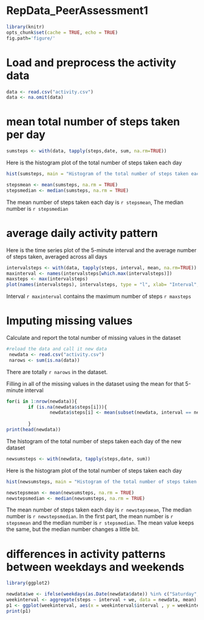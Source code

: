 # RepData_PeerAssessment1


```r
library(knitr)
opts_chunk$set(cache = TRUE, echo = TRUE)
fig.path='figure/'
```


# Load and preprocess the activity data 

```r
data <- read.csv("activity.csv")
data <- na.omit(data)
```

# mean total number of steps taken per day
```r
sumsteps <- with(data, tapply(steps,date, sum, na.rm=TRUE))
```
Here is the histogram plot of the total number of steps taken each day

```r
hist(sumsteps, main = "Histogram of the total number of steps taken each day", xlab = " total number of steps taken each day")
```

```r
stepsmean <- mean(sumsteps, na.rm = TRUE)
stepsmedian <- median(sumsteps, na.rm = TRUE)
```
The mean number of steps taken each day is `r stepsmean`, The median number is `r stepsmedian`

# average daily activity pattern
Here is the time series plot  of the 5-minute interval and the average number of steps taken, averaged across all days 
```r
intervalsteps <- with(data, tapply(steps, interval, mean, na.rm=TRUE))
maxinterval <- names(intervalsteps[which.max(intervalsteps)])
maxsteps <- max(intervalsteps)
plot(names(intervalsteps), intervalsteps, type = "l", xlab= "Interval", ylab = "Average number of steps")
```

Interval `r maxinterval` contains the maximum number of steps `r maxsteps`

# Imputing missing values

Calculate and report the total number of missing values in the dataset

```r
#reload the data and call it new data  
 newdata <- read.csv("activity.csv")
 narows <- sum(is.na(data))
```
There are totally `r narows` in the dataset.

Filling in all of the missing values in the dataset using the mean for that 5-minute interval
```r
for(i in 1:nrow(newdata)){
        if (is.na(newdata$steps[i])){
                newdata$steps[i] <- mean(subset(newdata, interval == newdata$interval[i])$steps, na.rm = TRUE)}
        
        }
print(head(newdata))
```

The histogram  of the total number of steps taken each day of the new dataset 
```r
newsumsteps <- with(newdata, tapply(steps,date, sum))
```
Here is the histogram plot of the total number of steps taken each day

```r
hist(newsumsteps, main = "Histogram of the total number of steps taken each day", xlab = " total number of steps taken each day")
```
```r
newstepsmean <- mean(newsumsteps, na.rm = TRUE)
newstepsmedian <- median(newsumsteps, na.rm = TRUE)
```
The mean number of steps taken each day is `r newstepsmean`, The median number is `r newstepsmedian`. In the first part, the mean number is `r stepsmean` and the median number is `r stepsmedian`. The mean value keeps the same, but the median number changes a little bit.

# differences in activity patterns between weekdays and weekends

```r
library(ggplot2)

newdata$we <- ifelse(weekdays(as.Date(newdata$date)) %in% c("Saturday", "Sunday"), "weekend","weekday")
weekinterval <- aggregate(steps ~ interval + we, data = newdata, mean)
p1 <- ggplot(weekinterval, aes(x = weekinterval$interval , y = weekinterval$steps)) + geom_line() + labs(title = "average number of steps averaged across all weekday days or weekend days") + xlab("interval") + ylab( "number of steps") + facet_grid(we ~.)
print(p1)
```



